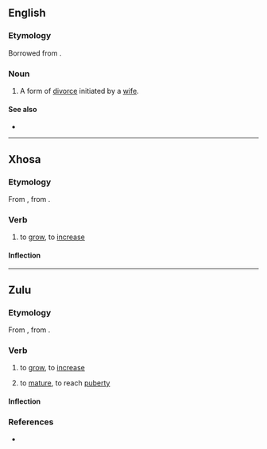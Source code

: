 ==English==

===Etymology===
Borrowed from {{bor|en|ar|خُلع|notext=1}}.

===Noun===
{{wikipedia}}
{{en-noun|-}}

# {{lb|en|Islam}} A form of [[divorce]] initiated by a [[wife]].

====See also====
* {{l|en|talaq}}

----

==Xhosa==

===Etymology===
From {{inh|xh|bnt-ngu-pro|}}, from {{inh|xh|bnt-pro|*-kʊ́da}}.

===Verb===
{{xh-verb|khûla}}

# {{lb|xh|intransitive}} to [[grow]], to [[increase]]

====Inflection====
{{rfinfl|xh|verb}}

----

==Zulu==

===Etymology===
From {{inh|zu|bnt-ngu-pro|}}, from {{inh|zu|bnt-pro|*-kʊ́da}}.

===Verb===
{{zu-verb|khûla}}

# {{lb|zu|intransitive}} to [[grow]], to [[increase]]
# {{lb|zu|intransitive}} to [[mature]], to reach [[puberty]]

====Inflection====
{{zu-infl-verb|HH}}

===References===
* {{R:zu:ZED||3.9}}